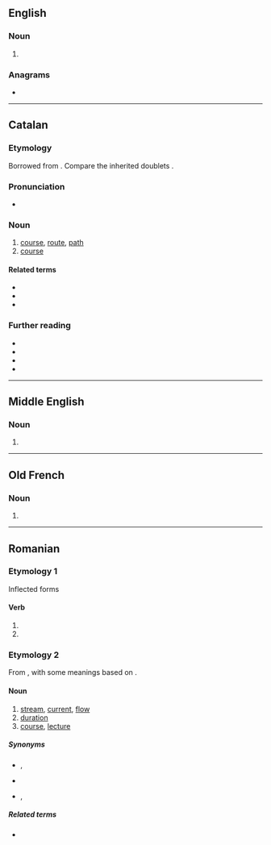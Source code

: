 {{also|cûrs}}
==English==

===Noun===
{{head|en|noun form}}

# {{plural of|en|cur}}

===Anagrams===
* {{anagrams|en|a=crsu|CRUs|RUCs|crus|rucs|scur|sucr-}}

----

==Catalan==

===Etymology===
Borrowed from {{bor|ca|la|cursus}}. Compare the inherited doublets {{doublet|ca|cors|cós|notext=1}}.

===Pronunciation===
* {{ca-IPA}}

===Noun===
{{ca-noun|m}}

# [[course]], [[route]], [[path]]
# [[course]] {{gloss|learning program}}

====Related terms====
* {{l|ca|cursar}}
* {{l|ca|cursiu}}
* {{l|ca|córrer}}

===Further reading===
* {{R:IEC2}}
* {{R:GDLC}}
* {{R:DNV}}
* {{R:DCVB}}

----

==Middle English==

===Noun===
{{head|enm|noun}}

# {{alt form|enm|cours}}

----

==Old French==

===Noun===
{{fro-noun|m}}

# {{alt form|fro|cours}}

----

==Romanian==

===Etymology 1===
Inflected forms

====Verb====
{{head|ro|past participle}}

# {{past participle of|ro|curge|nocat=1}}
# {{past participle of|ro|cure|nocat=1}}

===Etymology 2===
From {{inh|ro|la|cursus}}, with some meanings based on {{etyl|fr|ro}} {{m|fr|cours}}.

====Noun====
{{ro-noun|n|cursuri}}

# [[stream]], [[current]], [[flow]]
# [[duration]]
# [[course]], [[lecture]]

=====Synonyms=====
* {{sense|stream|current}} {{l|ro|curent}}, {{l|ro|flux}}
* {{sense|duration}} {{l|ro|durată}}
* {{sense|course}} {{l|ro|clasă}}, {{l|ro|prelegere}}

=====Related terms=====
* {{l|ro|cursură}}